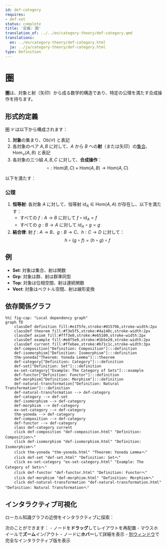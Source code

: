 ```yaml
---
id: def-category
requires:
- def-set
status: complete
title: '定義: 圏'
translation_of: ../../en/category-theory/def-category.qmd
translations:
  en: ../en/category-theory/def-category.html
  ja: ../ja/category-theory/def-category.html
type: Definition
---
```


# 圏 {#def-category}

**圏**は、対象と射（矢印）から成る数学的構造であり、特定の公理を満たす合成操作を持ちます。

## 形式的定義

圏 $\mathcal{C}$ は以下から構成されます：

1. **対象**の集まり、$\text{Ob}(\mathcal{C})$ と表記
2. 各対象のペア $A, B$ に対して、$A$ から $B$ への**射**（または矢印）の[集合](../logic-set-theory/def-set.qmd)、$\text{Hom}_{\mathcal{C}}(A, B)$ と表記
3. 各対象の三つ組 $A, B, C$ に対して、**合成操作**：
   $$\circ: \text{Hom}(B, C) \times \text{Hom}(A, B) \to \text{Hom}(A, C)$$

以下を満たす：

### 公理

1. **恒等射**: 各対象 $A$ に対して、恒等射 $\text{id}_A \in \text{Hom}(A, A)$ が存在し、以下を満たす：
   - すべての $f: A \to B$ に対して $f \circ \text{id}_A = f$
   - すべての $g: B \to A$ に対して $\text{id}_A \circ g = g$

2. **結合律**: 射 $f: A \to B$、$g: B \to C$、$h: C \to D$ に対して：
   $$h \circ (g \circ f) = (h \circ g) \circ f$$

## 例

- **Set**: 対象は集合、射は関数
- **Grp**: 対象は群、射は群準同型
- **Top**: 対象は位相空間、射は連続関数
- **Vect**: 対象はベクトル空間、射は線形変換

## 依存関係グラフ

```mermaid
%%| fig-cap: "Local dependency graph"
graph TD
    classDef definition fill:#e1f5fe,stroke:#01579b,stroke-width:2px
    classDef theorem fill:#f3e5f5,stroke:#4a148c,stroke-width:2px
    classDef axiom fill:#fff3e0,stroke:#e65100,stroke-width:2px
    classDef example fill:#e8f5e9,stroke:#1b5e20,stroke-width:2px
    classDef current fill:#ffebee,stroke:#b71c1c,stroke-width:3px
    def-composition["Definition: Composition"]:::definition
    def-isomorphism["Definition: Isomorphism"]:::definition
    thm-yoneda["Theorem: Yoneda Lemma"]:::theorem
    def-category["Definition: Category"]:::definition
    def-set["Definition: Set"]:::definition
    ex-set-category["Example: The Category of Sets"]:::example
    def-functor["Definition: Functor"]:::definition
    def-morphism["Definition: Morphism"]:::definition
    def-natural-transformation["Definition: Natural Transformation"]:::definition
    def-natural-transformation --> def-category
    def-category --> def-set
    def-isomorphism --> def-category
    def-morphism --> def-category
    ex-set-category --> def-category
    thm-yoneda --> def-category
    def-composition --> def-category
    def-functor --> def-category
    class def-category current
    click def-composition "def-composition.html" "Definition: Compositionへ"
    click def-isomorphism "def-isomorphism.html" "Definition: Isomorphismへ"
    click thm-yoneda "thm-yoneda.html" "Theorem: Yoneda Lemmaへ"
    click def-set "def-set.html" "Definition: Setへ"
    click ex-set-category "ex-set-category.html" "Example: The Category of Setsへ"
    click def-functor "def-functor.html" "Definition: Functorへ"
    click def-morphism "def-morphism.html" "Definition: Morphismへ"
    click def-natural-transformation "def-natural-transformation.html" "Definition: Natural Transformationへ"
```

## インタラクティブ可視化

ローカル知識グラフの近傍をインタラクティブに探索：

::: {.graph-viz data-id="def-category" data-width="700" data-height="500"}
:::

次のことができます：
- ノードを**ドラッグ**してレイアウトを再配置
- マウスホイールで**ズーム**イン/アウト
- ノードに**ホバー**して詳細を表示
- [別ウィンドウ](../../output/interactive/def-category.html){target="_blank"}で完全なインタラクティブ版を表示
